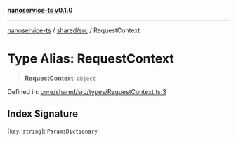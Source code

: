 [**nanoservice-ts v0.1.0**](/docs/ref/README)

***

[nanoservice-ts](/docs/ref/README) / [shared/src](/docs/ref/shared/src/README) / RequestContext

# Type Alias: RequestContext

> **RequestContext**: `object`

Defined in: [core/shared/src/types/RequestContext.ts:3](https://github.com/deskree-inc/nanoservice-ts/blob/cd1933c250152cb6abc77d2acbfd230236ada573/core/shared/src/types/RequestContext.ts#L3)

## Index Signature

\[`key`: `string`\]: `ParamsDictionary`
